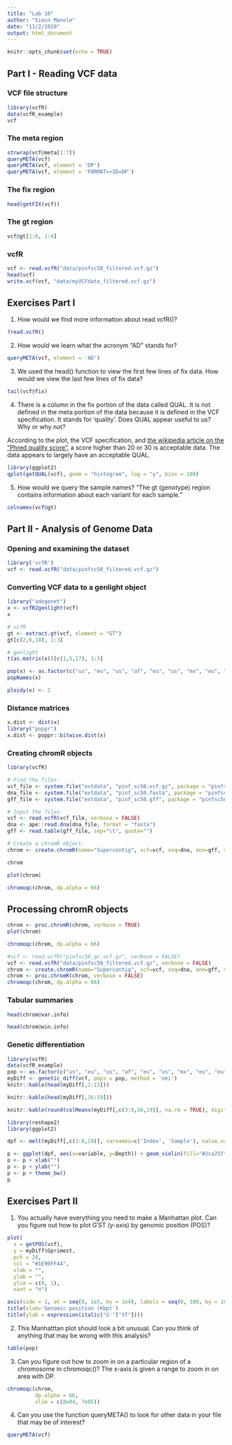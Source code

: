 ```yaml
---
title: "Lab 10"
author: "Simin Manole"
date: "11/2/2020"
output: html_document
---
```


```r
knitr::opts_chunk$set(echo = TRUE)
```

## Part I - Reading VCF data
### VCF file structure
```r
library(vcfR)
data(vcfR_example)
vcf
```

### The meta region
```r
strwrap(vcf@meta[1:7])
queryMETA(vcf)
queryMETA(vcf, element = 'DP')
queryMETA(vcf, element = 'FORMAT=<ID=DP')
```

### The fix region
```r
head(getFIX(vcf))
```

### The gt region
```r
vcf@gt[1:6, 1:4]
```

### vcfR
```r
vcf <- read.vcfR("data/pinfsc50_filtered.vcf.gz")
head(vcf)
write.vcf(vcf, "data/myVCFdata_filtered.vcf.gz")
```

## Exercises Part I
1) How would we find more information about read.vcfR()?
```r
?read.vcfR()
```


2) How would we learn what the acronym “AD” stands for?
```r
queryMETA(vcf, element = 'AD')
```


3) We used the head() function to view the first few lines of fix data. How would we view the last few lines of fix data?
```r
tail(vcf@fix)
```


4) There is a column in the fix portion of the data called QUAL. It is not defined in the meta portion of the data because it is defined in the VCF specification. It stands for ‘quality’. Does QUAL appear useful to us? Why or why not?

According to the plot, the VCF specification, and [the wikipedia article on the "Phred quality score"](https://en.wikipedia.org/wiki/Phred_quality_score), a score higher than 20 or 30 is acceptable data. The data appears to largely have an acceptable QUAL. 
```r
library(ggplot2)
qplot(getQUAL(vcf), geom = "histogram", log = "y", bins = 100)
```

5) How would we query the sample names?
"The gt (genotype) region contains information about each variant for each sample."
```r
colnames(vcf@gt)
```

## Part II - Analysis of Genome Data
### Opening and examining the dataset
```r
library('vcfR')
vcf <- read.vcfR("data/pinfsc50_filtered.vcf.gz")
```

### Converting VCF data to a genlight object
```r
library("adegenet")
x <- vcfR2genlight(vcf)
x
```

```r
# vcfR
gt <- extract.gt(vcf, element = "GT")
gt[c(2,6,18), 1:3]
```

```r
# genlight
t(as.matrix(x))[c(1,5,17), 1:3]
```

```r
pop(x) <- as.factor(c("us", "eu", "us", "af", "eu", "us", "mx", "eu", "eu", "sa", "mx", "sa", "us", "sa", "Pmir", "us", "eu", "eu"))
popNames(x)
```

```r
ploidy(x) <- 2
```

### Distance matrices
```r
x.dist <- dist(x)
library("poppr")
x.dist <- poppr::bitwise.dist(x)
```

### Creating chromR objects
```r
library(vcfR)

# Find the files.
vcf_file <- system.file("extdata", "pinf_sc50.vcf.gz", package = "pinfsc50")
dna_file <- system.file("extdata", "pinf_sc50.fasta", package = "pinfsc50")
gff_file <- system.file("extdata", "pinf_sc50.gff", package = "pinfsc50")

# Input the files.
vcf <- read.vcfR(vcf_file, verbose = FALSE)
dna <- ape::read.dna(dna_file, format = "fasta")
gff <- read.table(gff_file, sep="\t", quote="")

# Create a chromR object.
chrom <- create.chromR(name="Supercontig", vcf=vcf, seq=dna, ann=gff, verbose=TRUE)
```

```r
chrom
```

```r
plot(chrom)
```

```r
chromoqc(chrom, dp.alpha = 66)
```

## Processing chromR objects
```r
chrom <- proc.chromR(chrom, verbose = TRUE)
plot(chrom)
```

```r
chromoqc(chrom, dp.alpha = 66)
```

```r
#vcf <- read.vcfR("pinfsc50_qc.vcf.gz", verbose = FALSE)
vcf <- read.vcfR("data/pinfsc50_filtered.vcf.gz", verbose = FALSE)
chrom <- create.chromR(name="Supercontig", vcf=vcf, seq=dna, ann=gff, verbose=FALSE)
chrom <- proc.chromR(chrom, verbose = FALSE)
chromoqc(chrom, dp.alpha = 66)
```

### Tabular summaries
```r
head(chrom@var.info)
```

```r
head(chrom@win.info)
```

### Genetic differentiation
```r
library(vcfR)
data(vcfR_example)
pop <- as.factor(c("us", "eu", "us", "af", "eu", "us", "mx", "eu", "eu", "sa", "mx", "sa", "us", "sa", "Pmir", "us", "eu", "eu"))
myDiff <- genetic_diff(vcf, pops = pop, method = 'nei')
knitr::kable(head(myDiff[,1:15]))
```

```r
knitr::kable(head(myDiff[,16:19]))
```

```r
knitr::kable(round(colMeans(myDiff[,c(3:9,16,19)], na.rm = TRUE), digits = 3))
```

```r
library(reshape2)
library(ggplot2)

dpf <- melt(myDiff[,c(3:8,19)], varnames=c('Index', 'Sample'), value.name = 'Depth', na.rm=TRUE)
```

```r
p <- ggplot(dpf, aes(x=variable, y=Depth)) + geom_violin(fill="#2ca25f", adjust = 1.2)
p <- p + xlab("")
p <- p + ylab("")
p <- p + theme_bw()
p
```

## Exercises Part II

1) You actually have everything you need to make a Manhattan plot. Can you figure out how to plot G′ST (y-axis) by genomic position (POS)?
```r
plot(
  x = getPOS(vcf), 
  y = myDiff$Gprimest,  
  pch = 20, 
  col = "#1E90FF44", 
  xlab = "", 
  ylab = "", 
  ylim = c(0, 1), 
  xaxt = "n")

axis(side = 1, at = seq(0, 1e5, by = 1e4), labels = seq(0, 100, by = 10))
title(xlab='Genomic position (Kbp)')
title(ylab = expression(italic("G'"["ST"])))
```


2) This Manhatttan plot should look a bit unusual. Can you think of anything that may be wrong with this analysis?
```r
table(pop)
```


3) Can you figure out how to zoom in on a particular region of a chromosome in chromoqc()?
The x-axis is given a range to zoom in on area with DP.
```r
chromoqc(chrom, 
         dp.alpha = 66, 
         xlim = c(8e04, 7e05))
```


4) Can you use the function queryMETA() to look for other data in your file that may be of interest?
```r
queryMETA(vcf)
```

